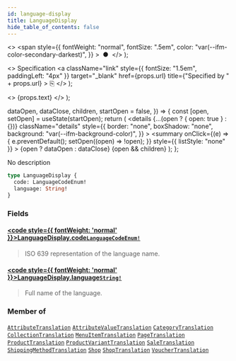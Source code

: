 ```yaml
---
id: language-display
title: LanguageDisplay
hide_table_of_contents: false
---
```


  <>
    <span
      style={{
        fontWeight: "normal",
        fontSize: ".5em",
        color: "var(--ifm-color-secondary-darkest)",
      }}
    >
      &nbsp;●&nbsp;
    </span>
  </>
);

  <>
    Specification
    <a
      className="link"
      style={{ fontSize: "1.5em", paddingLeft: "4px" }}
      target="\_blank"
      href={props.url}
      title={"Specified by " + props.url}
    >
      ⎘
    </a>
  </>
);

  <>
    <span className={props.class}>{props.text}</span>
  </>
);


  dataOpen,
  dataClose,
  children,
  startOpen = false,
}) => {
  const [open, setOpen] = useState(startOpen);
  return (
    <details
      {...(open ? { open: true } : {})}
      className="details"
      style={{
        border: "none",
        boxShadow: "none",
        background: "var(--ifm-background-color)",
      }}
    >
      <summary
        onClick={(e) => {
          e.preventDefault();
          setOpen((open) => !open);
        }}
        style={{ listStyle: "none" }}
      >
        {open ? dataOpen : dataClose}
      </summary>
      {open && children}
    </details>
  );
};

No description

```graphql
type LanguageDisplay {
  code: LanguageCodeEnum!
  language: String!
}
```

### Fields

#### [<code style={{ fontWeight: 'normal' }}>LanguageDisplay.<b>code</b></code>](#)<Bullet />[`LanguageCodeEnum!`](../../../api-reference/miscellaneous/enums/language-code-enum) <Badge class="badge badge--secondary" text="non-null"/> <Badge class="badge badge--secondary" text="enum"/>

> ISO 639 representation of the language name.

#### [<code style={{ fontWeight: 'normal' }}>LanguageDisplay.<b>language</b></code>](#)<Bullet />[`String!`](../../../api-reference/miscellaneous/scalars/string) <Badge class="badge badge--secondary" text="non-null"/> <Badge class="badge badge--secondary" text="scalar"/>

> Full name of the language.

### Member of

[`AttributeTranslation`](../../../api-reference/attributes/objects/attribute-translation) <Badge class="badge badge--secondary" text="object"/><Bullet />[`AttributeValueTranslation`](../../../api-reference/attributes/objects/attribute-value-translation) <Badge class="badge badge--secondary" text="object"/><Bullet />[`CategoryTranslation`](../../../api-reference/products/objects/category-translation) <Badge class="badge badge--secondary" text="object"/><Bullet />[`CollectionTranslation`](../../../api-reference/products/objects/collection-translation) <Badge class="badge badge--secondary" text="object"/><Bullet />[`MenuItemTranslation`](../../../api-reference/menu/objects/menu-item-translation) <Badge class="badge badge--secondary" text="object"/><Bullet />[`PageTranslation`](../../../api-reference/pages/objects/page-translation) <Badge class="badge badge--secondary" text="object"/><Bullet />[`ProductTranslation`](../../../api-reference/products/objects/product-translation) <Badge class="badge badge--secondary" text="object"/><Bullet />[`ProductVariantTranslation`](../../../api-reference/products/objects/product-variant-translation) <Badge class="badge badge--secondary" text="object"/><Bullet />[`SaleTranslation`](../../../api-reference/discounts/objects/sale-translation) <Badge class="badge badge--secondary" text="object"/><Bullet />[`ShippingMethodTranslation`](../../../api-reference/shipping/objects/shipping-method-translation) <Badge class="badge badge--secondary" text="object"/><Bullet />[`Shop`](../../../api-reference/miscellaneous/objects/shop) <Badge class="badge badge--secondary" text="object"/><Bullet />[`ShopTranslation`](../../../api-reference/shop/objects/shop-translation) <Badge class="badge badge--secondary" text="object"/><Bullet />[`VoucherTranslation`](../../../api-reference/discounts/objects/voucher-translation) <Badge class="badge badge--secondary" text="object"/>
